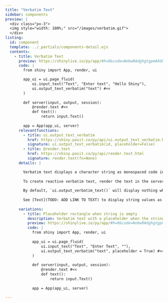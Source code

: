 ```yaml
---
title: "Verbatim Text"
sidebar: components 
preview: |
  <div class="px-3">
  <img style="width: 100%;" src="/images/verbatim.gif">
  </div>
listing:
  id: component
  template: ../_partials/components-detail.ejs
  contents:
    - title: Verbatim Text
      preview: https://shinylive.io/py/app/#h=0&code=NobwRAdghgtgpmAXGKAHVA6VBPMAaMAYwHsIAXOcpMAMwCdiYACAZwAsBLCbJjmVYnTJMAgujxM6lACZw6EgK4cAOhFVpUAfSVMAvEyVYoAcziaaAGyXSAFKqYODHDF1QKymigA8ydsABU4H2V8JhCAUXI5Jm8yEIkQgAk4CwtiJgBlTm4QgEo8e0dDYnc3D1jNADc5ACMoMj4-WLymAGIAHnbVXNVVWRpWOWq6G1d3CRKyMokWOBYWDlJcxEKHAAEpCFk6DFi2ztWmfpig32XDx0k4MgU6CF4IMoxAnxsetWh0PVF0Gw1tDgzIZyXJgAC+AF0gA
      code: |
        from shiny import App, render, ui

        app_ui = ui.page_fluid(
            ui.input_text("Text", "Enter text", "Hello Shiny"),
            ui.output_text_verbatim("text") #<<
        )
        
        def server(input, output, session):
            @render.text #<<
            def text():
                return input.Text()
        
        app = App(app_ui, server)
      relevantfunctions:
        - title: ui.output_text_verbatim
          href: https://shiny.posit.co/py/api/ui.output_text_verbatim.html
          signature: ui.output_text_verbatim(id, placeholder=False)
        - title: @render.text
          href: https://shiny.posit.co/py/api/render.text.html
          signature: render.text(fn=None)
      details: |

        Verbatim text displays a character string as monospaced code in a shaded rectangle.
        
        To create reactive verbatim text, render the text in the server function with the decorators `@render.text`, just as you would to display [normal text](TODO: ADD LINK TO TEXT). Then place the rendered text in the ui with `ui.output_verbatim_text()`.
        
        By default, `ui.output_verbatim_text()` will display nothing when the string to display is empty. To ensure that `ui.output_verbatim_text()` displays an empty shaded rectangle as a placeholder even when when the string to display is empty, set `placeholder=True`.
        
        See [Text](TODO: ADD LINK TO TEXT) to display string values as normal text.
        
      variations:
        - title: Placeholder rectangle when string is empty
          description: Verbatim text with a placeholder when the string to display is empty (see Details above).   
          preview: https://shinylive.io/py/app/#h=0&code=NobwRAdghgtgpmAXGKAHVA6VBPMAaMAYwHsIAXOcpMAMwCdiYACAZwAsBLCbJjmVYnTJMAgujxM6lACZw6EgK4cAOhFVpUAfSVMAvEyVYoAcziaaAGyXSAFKqYODHDF1QKymigA8ydsABU4H2V8JhCAUXI5JkDg0JCQgEo8e0dDYnc3D28PADc5ACMoMj4-HJCJVAsoQjg2YgtZOj0YugU4RKYAYgAeHtVE1VVZGlY5fLobV3cJDLIsiRY4FhYOUkTEVIcAASkIJoxyiEcmEaYcmw2tk8k4MgU6Y+myDFjfQbVodBaxVBsNbQcRbjOSJMAAXwAukA
          code: |
            from shiny import App, render, ui
    
            app_ui = ui.page_fluid(
                ui.input_text("Text", "Enter Text", ""),
                ui.output_text_verbatim("text", placeholder = True) #<<
            )
            
            def server(input, output, session):
                @render.text #<<
                def text():
                    return input.Text()
            
            app = App(app_ui, server)

---
```


:::{.component}
:::

